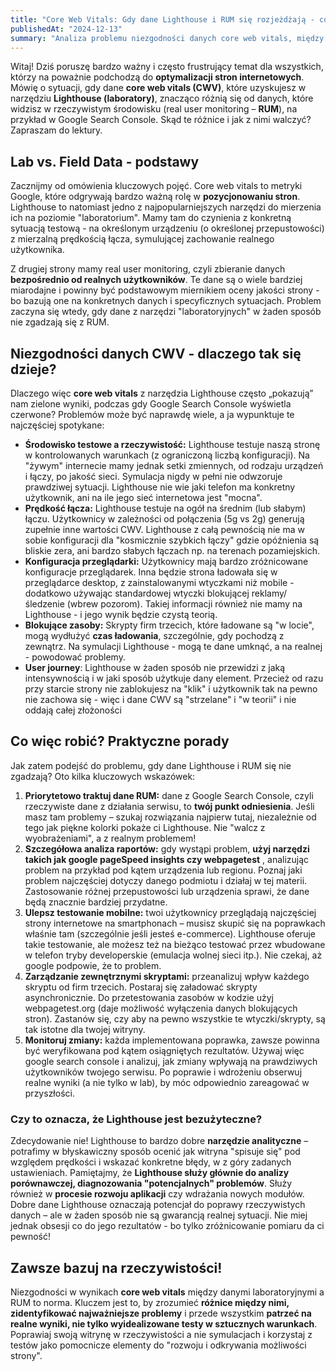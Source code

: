 ```yaml
---
title: "Core Web Vitals: Gdy dane Lighthouse i RUM się rozjeżdżają - co robić?"
publishedAt: "2024-12-13"
summary: "Analiza problemu niezgodności danych core web vitals, między narzędziami laboratoryjnymi a realnymi danymi od użytkowników."
---
```


Witaj! Dziś poruszę bardzo ważny i często frustrujący temat dla wszystkich, którzy na poważnie podchodzą do **optymalizacji stron internetowych**. Mówię o sytuacji, gdy dane **core web vitals (CWV)**, które uzyskujesz w narzędziu **Lighthouse (laboratory)**, znacząco różnią się od danych, które widzisz w rzeczywistym środowisku (real user monitoring – **RUM**), na przykład w Google Search Console. Skąd te różnice i jak z nimi walczyć? Zapraszam do lektury.

## Lab vs. Field Data - podstawy

Zacznijmy od omówienia kluczowych pojęć. Core web vitals to metryki Google, które odgrywają bardzo ważną rolę w **pozycjonowaniu stron**. Lighthouse to natomiast jedno z najpopularniejszych narzędzi do mierzenia ich na poziomie "laboratorium". Mamy tam do czynienia z konkretną sytuacją testową - na określonym urządzeniu (o określonej przepustowości) z mierzalną prędkością łącza, symulującej zachowanie realnego użytkownika.

Z drugiej strony mamy real user monitoring, czyli zbieranie danych **bezpośrednio od realnych użytkowników**. Te dane są o wiele bardziej miarodajne i powinny być podstawowym miernikiem oceny jakości strony - bo bazują one na konkretnych danych i specyficznych sytuacjach. Problem zaczyna się wtedy, gdy dane z narzędzi "laboratoryjnych" w żaden sposób nie zgadzają się z RUM.

## Niezgodności danych CWV - dlaczego tak się dzieje?

Dlaczego więc **core web vitals** z narzędzia Lighthouse często „pokazują” nam zielone wyniki, podczas gdy Google Search Console wyświetla czerwone? Problemów może być naprawdę wiele, a ja wypunktuje te najczęściej spotykane:

-   **Środowisko testowe a rzeczywistość:** Lighthouse testuje naszą stronę w kontrolowanych warunkach (z ograniczoną liczbą konfiguracji). Na "żywym" internecie mamy jednak setki zmiennych, od rodzaju urządzeń i łączy, po jakość sieci. Symulacja nigdy w pełni nie odwzoruje prawdziwej sytuacji. Lighthouse nie wie jaki telefon ma konkretny użytkownik, ani na ile jego sieć internetowa jest "mocna".
-   **Prędkość łącza:** Lighthouse testuje na ogół na średnim (lub słabym) łączu. Użytkownicy w zależności od połączenia (5g vs 2g) generują zupełnie inne wartości CWV. Lighthouse z całą pewnością nie ma w sobie konfiguracji dla "kosmicznie szybkich łączy" gdzie opóźnienia są bliskie zera, ani bardzo słabych łączach np. na terenach pozamiejskich.
-  **Konfiguracja przeglądarki:** Użytkownicy mają bardzo zróżnicowane konfiguracje przeglądarek. Inna będzie strona ładowała się w przeglądarce desktop, z zainstalowanymi wtyczkami niż mobile - dodatkowo używając standardowej wtyczki blokującej reklamy/śledzenie (wbrew pozorom). Takiej informacji również nie mamy na Lighthouse - i jego wynik będzie czystą teorią.
-   **Blokujące zasoby:** Skrypty firm trzecich, które ładowane są "w locie", mogą wydłużyć **czas ładowania**, szczególnie, gdy pochodzą z zewnątrz. Na symulacji Lighthouse - mogą te dane umknąć, a na realnej - powodować problemy.
- **User journey**: Lighthouse w żaden sposób nie przewidzi z jaką intensywnością i w jaki sposób użytkuje dany element. Przecież od razu przy starcie strony nie zablokujesz na "klik" i użytkownik tak na pewno nie zachowa się - więc i dane CWV są "strzelane" i "w teorii" i nie oddają całej złożoności

## Co więc robić? Praktyczne porady

Jak zatem podejść do problemu, gdy dane Lighthouse i RUM się nie zgadzają? Oto kilka kluczowych wskazówek:

1.  **Priorytetowo traktuj dane RUM:** dane z Google Search Console, czyli rzeczywiste dane z działania serwisu, to **twój punkt odniesienia**. Jeśli masz tam problemy – szukaj rozwiązania najpierw tutaj, niezależnie od tego jak piękne kolorki pokaże ci Lighthouse. Nie "walcz z wyobrażeniami", a z realnym problemem!
2.  **Szczegółowa analiza raportów:** gdy wystąpi problem, **użyj narzędzi takich jak google pageSpeed insights czy webpagetest** , analizując problem na przykład pod kątem urządzenia lub regionu. Poznaj jaki problem najczęściej dotyczy danego podmiotu i działaj w tej materii. Zastosowanie różnej przepustowości lub urządzenia sprawi, że dane będą znacznie bardziej przydatne.
3.  **Ulepsz testowanie mobilne:** twoi użytkownicy przeglądają najczęściej strony internetowe na smartphonach – musisz skupić się na poprawkach właśnie tam (szczególnie jeśli jesteś e-commerce). Lighthouse oferuje takie testowanie, ale możesz też na bieżąco testować przez wbudowane w telefon tryby developerskie (emulacja wolnej sieci itp.). Nie czekaj, aż google podpowie, że to problem.
4.  **Zarządzanie zewnętrznymi skryptami:** przeanalizuj wpływ każdego skryptu od firm trzecich. Postaraj się załadować skrypty asynchronicznie. Do przetestowania zasobów w kodzie użyj webpagetest.org (daje możliwość wyłączenia danych blokujących stron). Zastanów się, czy aby na pewno wszystkie te wtyczki/skrypty, są tak istotne dla twojej witryny.
5.   **Monitoruj zmiany:** każda implementowana poprawka, zawsze powinna być weryfikowana pod kątem osiągniętych rezultatów. Używaj więc google search console i analizuj, jak zmiany wpływają na prawdziwych użytkowników twojego serwisu. Po poprawie i wdrożeniu obserwuj realne wyniki (a nie tylko w lab), by móc odpowiednio zareagować w przyszłości.

### Czy to oznacza, że Lighthouse jest bezużyteczne?

Zdecydowanie nie! Lighthouse to bardzo dobre **narzędzie analityczne** – potrafimy w błyskawiczny sposób ocenić jak witryna "spisuje się" pod względem prędkości i wskazać konkretne błędy, w z góry zadanych ustawieniach. Pamiętajmy, że **Lighthouse służy głównie do analizy porównawczej, diagnozowania "potencjalnych" problemów**. Służy również w **procesie rozwoju aplikacji** czy wdrażania nowych modułów. Dobre dane Lighthouse oznaczają potencjał do poprawy rzeczywistych danych – ale w żaden sposób nie są gwarancją realnej sytuacji. Nie miej jednak obsesji co do jego rezultatów - bo tylko zróżnicowanie pomiaru da ci pewność!

## Zawsze bazuj na rzeczywistości!

Niezgodności w wynikach **core web vitals** między danymi laboratoryjnymi a RUM to norma. Kluczem jest to, by zrozumieć **różnice między nimi, zidentyfikować najważniejsze problemy** i przede wszystkim **patrzeć na realne wyniki, nie tylko wyidealizowane testy w sztucznych warunkach**. Poprawiaj swoją witrynę w rzeczywistości a nie symulacjach i korzystaj z testów jako pomocnicze elementy do "rozwoju i odkrywania możliwości strony".
